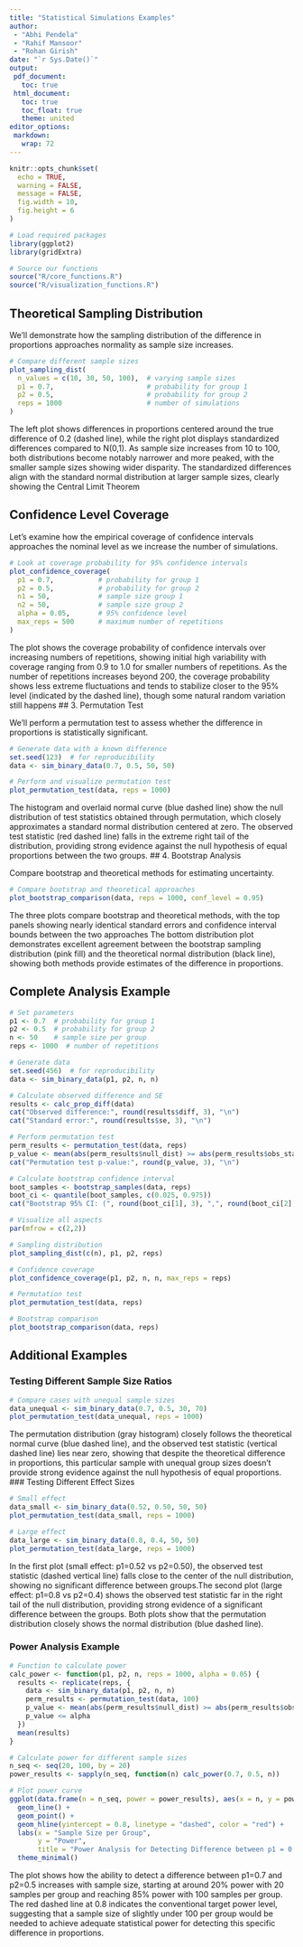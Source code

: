 ```yaml
---
title: "Statistical Simulations Examples"
author: 
 - "Abhi Pendela"
 - "Rahif Mansoor"
 - "Rohan Girish"
date: "`r Sys.Date()`"
output:
 pdf_document:
   toc: true
 html_document:
   toc: true
   toc_float: true
   theme: united
editor_options:
 markdown:
   wrap: 72
---
```


```r
knitr::opts_chunk$set(
  echo = TRUE,
  warning = FALSE,
  message = FALSE,
  fig.width = 10,
  fig.height = 6
)
```

```r
# Load required packages
library(ggplot2)
library(gridExtra)

# Source our functions
source("R/core_functions.R")
source("R/visualization_functions.R")
```

## Theoretical Sampling Distribution

We'll demonstrate how the sampling distribution of the difference in
proportions approaches normality as sample size increases.

```r
# Compare different sample sizes
plot_sampling_dist(
  n_values = c(10, 30, 50, 100),  # varying sample sizes
  p1 = 0.7,                       # probability for group 1
  p2 = 0.5,                       # probability for group 2
  reps = 1000                     # number of simulations
)
```

The left plot shows differences in proportions centered around the true
difference of 0.2 (dashed line), while the right plot displays
standardized differences compared to N(0,1). As sample size increases
from 10 to 100, both distributions become notably narrower and more
peaked, with the smaller sample sizes showing wider disparity. The
standardized differences align with the standard normal distribution at
larger sample sizes, clearly showing the Central Limit Theorem

## Confidence Level Coverage

Let's examine how the empirical coverage of confidence intervals
approaches the nominal level as we increase the number of simulations.

```r
# Look at coverage probability for 95% confidence intervals
plot_confidence_coverage(
  p1 = 0.7,           # probability for group 1
  p2 = 0.5,           # probability for group 2
  n1 = 50,            # sample size group 1
  n2 = 50,            # sample size group 2
  alpha = 0.05,       # 95% confidence level
  max_reps = 500      # maximum number of repetitions
)
```

The plot shows the coverage probability of confidence intervals over
increasing numbers of repetitions, showing initial high variability with
coverage ranging from 0.9 to 1.0 for smaller numbers of repetitions. As
the number of repetitions increases beyond 200, the coverage probability
shows less extreme fluctuations and tends to stabilize closer to the 95%
level (indicated by the dashed line), though some natural random
variation still happens \## 3. Permutation Test

We'll perform a permutation test to assess whether the difference in
proportions is statistically significant.

```r
# Generate data with a known difference
set.seed(123)  # for reproducibility
data <- sim_binary_data(0.7, 0.5, 50, 50)

# Perform and visualize permutation test
plot_permutation_test(data, reps = 1000)
```

The histogram and overlaid normal curve (blue dashed line) show the null
distribution of test statistics obtained through permutation, which
closely approximates a standard normal distribution centered at zero.
The observed test statistic (red dashed line) falls in the extreme right
tail of the distribution, providing strong evidence against the null
hypothesis of equal proportions between the two groups. \## 4. Bootstrap
Analysis

Compare bootstrap and theoretical methods for estimating uncertainty.

```r
# Compare bootstrap and theoretical approaches
plot_bootstrap_comparison(data, reps = 1000, conf_level = 0.95)
```

The three plots compare bootstrap and theoretical methods, with the top
panels showing nearly identical standard errors and confidence interval
bounds between the two approaches The bottom distribution plot
demonstrates excellent agreement between the bootstrap sampling
distribution (pink fill) and the theoretical normal distribution (black
line), showing both methods provide estimates of the difference in
proportions.

## Complete Analysis Example

```r
# Set parameters
p1 <- 0.7  # probability for group 1
p2 <- 0.5  # probability for group 2
n <- 50    # sample size per group
reps <- 1000  # number of repetitions

# Generate data
set.seed(456)  # for reproducibility
data <- sim_binary_data(p1, p2, n, n)

# Calculate observed difference and SE
results <- calc_prop_diff(data)
cat("Observed difference:", round(results$diff, 3), "\n")
cat("Standard error:", round(results$se, 3), "\n")

# Perform permutation test
perm_results <- permutation_test(data, reps)
p_value <- mean(abs(perm_results$null_dist) >= abs(perm_results$obs_stat))
cat("Permutation test p-value:", round(p_value, 3), "\n")

# Calculate bootstrap confidence interval
boot_samples <- bootstrap_samples(data, reps)
boot_ci <- quantile(boot_samples, c(0.025, 0.975))
cat("Bootstrap 95% CI: (", round(boot_ci[1], 3), ",", round(boot_ci[2], 3), ")\n")

# Visualize all aspects
par(mfrow = c(2,2))

# Sampling distribution
plot_sampling_dist(c(n), p1, p2, reps)

# Confidence coverage
plot_confidence_coverage(p1, p2, n, n, max_reps = reps)

# Permutation test
plot_permutation_test(data, reps)

# Bootstrap comparison
plot_bootstrap_comparison(data, reps)
```

## Additional Examples

### Testing Different Sample Size Ratios

```r
# Compare cases with unequal sample sizes
data_unequal <- sim_binary_data(0.7, 0.5, 30, 70)
plot_permutation_test(data_unequal, reps = 1000)
```

The permutation distribution (gray histogram) closely follows the
theoretical normal curve (blue dashed line), and the observed test
statistic (vertical dashed line) lies near zero, showing that despite
the theoretical difference in proportions, this particular sample with
unequal group sizes doesn't provide strong evidence against the null
hypothesis of equal proportions. \### Testing Different Effect Sizes

```r
# Small effect
data_small <- sim_binary_data(0.52, 0.50, 50, 50)
plot_permutation_test(data_small, reps = 1000)

# Large effect
data_large <- sim_binary_data(0.8, 0.4, 50, 50)
plot_permutation_test(data_large, reps = 1000)
```

In the first plot (small effect: p1=0.52 vs p2=0.50), the observed test
statistic (dashed vertical line) falls close to the center of the null
distribution, showing no significant difference between groups.The
second plot (large effect: p1=0.8 vs p2=0.4) shows the observed test
statistic far in the right tail of the null distribution, providing
strong evidence of a significant difference between the groups. Both
plots show that the permutation distribution closely shows the normal
distribution (blue dashed line).

### Power Analysis Example

```r
# Function to calculate power
calc_power <- function(p1, p2, n, reps = 1000, alpha = 0.05) {
  results <- replicate(reps, {
    data <- sim_binary_data(p1, p2, n, n)
    perm_results <- permutation_test(data, 100)
    p_value <- mean(abs(perm_results$null_dist) >= abs(perm_results$obs_stat))
    p_value <= alpha
  })
  mean(results)
}

# Calculate power for different sample sizes
n_seq <- seq(20, 100, by = 20)
power_results <- sapply(n_seq, function(n) calc_power(0.7, 0.5, n))

# Plot power curve
ggplot(data.frame(n = n_seq, power = power_results), aes(x = n, y = power)) +
  geom_line() +
  geom_point() +
  geom_hline(yintercept = 0.8, linetype = "dashed", color = "red") +
  labs(x = "Sample Size per Group",
       y = "Power",
       title = "Power Analysis for Detecting Difference between p1 = 0.7 and p2 = 0.5") +
  theme_minimal()
```

The plot shows how the ability to detect a difference between p1=0.7 and
p2=0.5 increases with sample size, starting at around 20% power with 20
samples per group and reaching 85% power with 100 samples per group. The
red dashed line at 0.8 indicates the conventional target power level,
suggesting that a sample size of slightly under 100 per group would be
needed to achieve adequate statistical power for detecting this specific
difference in proportions.
